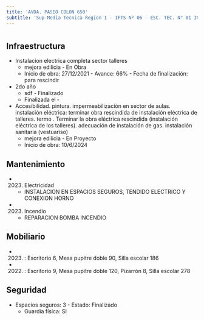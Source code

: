 ```yaml
---
title: 'AVDA. PASEO COLON 650'
subtitle: 'Sup Media Tecnica Region I - IFTS Nº 06 - ESC. TEC. N° 01 ING. OTTO KRAUSE'
---
```


#
## Infraestructura

* Instalacion electrica completa sector talleres 
    + mejora edilicia - En Obra 
    + Inicio de obra: 27/12/2021 - Avance: 66% - Fecha de finalización: para rescindir 


* 2do año 
    + sdf - Finalizado 
    + Finalizada el - 


* Accesibilidad. pintura. impermeabilización en sector de aulas. instalación eléctrica: terminar obra rescindida de instalación eléctrica de talleres. termo
. Terminar la obra eléctrica rescindida (instalación eléctrica de los talleres). adecuación de instalación de gas. instalación sanitaria (vestuariso) 
    + mejora edilicia - En Proyecto 
    + Inicio de obra: 10/6/2024 






## Mantenimiento

*  (2023) Electricidad 
    + INSTALACION EN ESPACIOS SEGUROS, TENDIDO ELECTRICO Y CONEXION HORNO

*  (2023) Incendio 
    + REPARACION BOMBA INCENDIO





## Mobiliario

*  (2023) : Escritorio 6, Mesa pupitre doble 90, Silla escolar 186 

*  (2022) : Escritorio 9, Mesa pupitre doble 120, Pizarrón 8, Silla escolar 278 





## Seguridad

*  Espacios seguros: 3 - Estado: Finalizado 
    + Guardia física: SI



